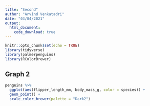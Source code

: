 ```yaml
---
title: "Second"
author: "Arvind Venkatadri"
date: "03/04/2021"
output: 
  html_document:
    code_download: true
---
```


```r
knitr::opts_chunk$set(echo = TRUE)
library(tidyverse)
library(palmerpenguins)
library(RColorBrewer)
```

## Graph 2



```r
penguins %>% 
  ggplot(aes(flipper_length_mm, body_mass_g, color = species)) +
  geom_point() +
  scale_color_brewer(palette = "Dark2")
```
